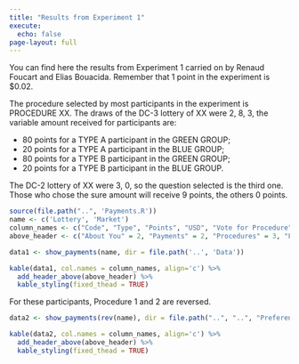 ```yaml
---
title: "Results from Experiment 1"
execute: 
  echo: false
page-layout: full
---
```


You can find here the results from Experiment 1 carried on by Renaud Foucart and Elias Bouacida. Remember that 1 point in the experiment is \$0.02.

The procedure selected by most participants in the experiment is PROCEDURE XX. The draws of the DC-3 lottery of XX were 2, 8, 3, the variable amount received for participants are:

- 80 points for a TYPE A participant in the GREEN GROUP;
- 20 points for a TYPE A participant in the BLUE GROUP;
- 80 points for a TYPE B participant in the GREEN GROUP;
- 20 points for a TYPE B participant in the BLUE GROUP.

The DC-2 lottery of XX were 3, 0, so the question selected is the third one. Those who chose the sure amount will receive 9 points, the others 0 points.

```r
source(file.path("..", 'Payments.R'))
name <- c('Lottery', 'Market')
column_names <- c("Code", "Type", "Points", "USD", "Vote for Procedure", "Compensation Asked", "Group", "Blue Compensation", "Procedure", "Collective", "About Procedures", "Lottery")
above_header <- c("About You" = 2, "Payments" = 2, "Procedures" = 3, "Procedure Payments" = 3, "Expectations" = 1, " " =1)
```

```r
data1 <- show_payments(name, dir = file.path('..', 'Data'))

kable(data1, col.names = column_names, align='c') %>%
  add_header_above(above_header) %>% 
  kable_styling(fixed_thead = TRUE)
```

For these participants, Procedure 1 and 2 are reversed.

```r
data2 <- show_payments(rev(name), dir = file.path("..", "..", "PreferenceProcedure", "Code", 'Payments'))

kable(data2, col.names = column_names, align='c') %>%
  add_header_above(above_header) %>% 
  kable_styling(fixed_thead = TRUE)
```